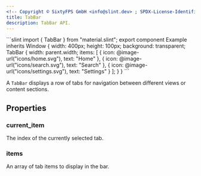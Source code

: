 ```yaml
---
<!-- Copyright © SixtyFPS GmbH <info@slint.dev> ; SPDX-License-Identifier: MIT -->
title: TabBar
description: TabBar API.
---
```



<CodeSnippetMD imagePath="" imageWidth="0" imageHeight="0" imageAlt="">
```slint
import { TabBar } from "material.slint";
export component Example inherits Window {
    width: 400px;
    height: 100px;
    background: transparent;
    TabBar {
        width: parent.width;
        items: [
            { icon: @image-url("icons/home.svg"), text: "Home" },
            { icon: @image-url("icons/search.svg"), text: "Search" },
            { icon: @image-url("icons/settings.svg"), text: "Settings" }
        ];
    }
}
```
</CodeSnippetMD>

A `TabBar` displays a row of tabs for navigation between different views or content sections.

## Properties

### current_item
<SlintProperty propName="current_item" typeName="int" propertyVisibility="in-out">
The index of the currently selected tab.
</SlintProperty>

### items
<SlintProperty propName="items" typeName="[NavigationItem]">
An array of tab items to display in the bar.
</SlintProperty> 